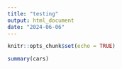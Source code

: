 ```yaml
---
title: "testing"
output: html_document
date: "2024-06-06"
---
```


```r
knitr::opts_chunk$set(echo = TRUE)
```

```r
summary(cars)
```


